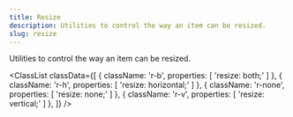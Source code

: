 ```yaml
---
title: Resize
description: Utilities to control the way an item can be resized.
slug: resize
---
```



Utilities to control the way an item can be resized.

<ClassList
  classData={[
    {
      className: 'r-b',
      properties: [
        'resize: both;'
      ]
    },
    {
      className: 'r-h',
      properties: [
        'resize: horizontal;'
      ]
    },
    {
      className: 'r-none',
      properties: [
        'resize: none;'
      ]
    },
    {
      className: 'r-v',
      properties: [
        'resize: vertical;'
      ]
    },
  ]}
/>
